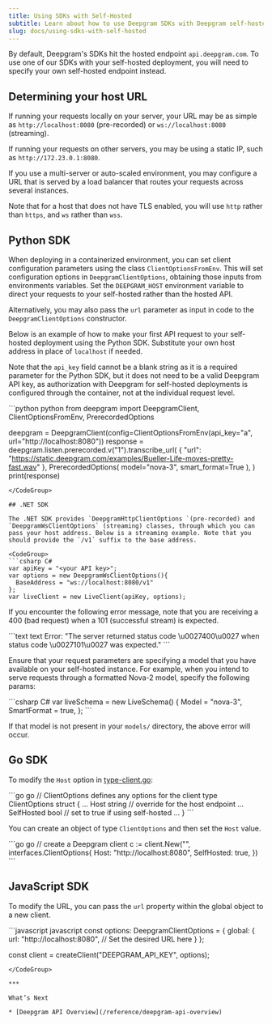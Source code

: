 ```yaml
---
title: Using SDKs with Self-Hosted
subtitle: Learn about how to use Deepgram SDKs with Deepgram self-hosted deployments.
slug: docs/using-sdks-with-self-hosted
---
```



By default, Deepgram's SDKs hit the hosted endpoint `api.deepgram.com`. To use one of our SDKs with your self-hosted deployment, you will need to specify your own self-hosted endpoint instead.

## Determining your host URL

If running your requests locally on your server, your URL may be as simple as `http://localhost:8080` (pre-recorded) or `ws://localhost:8080` (streaming).

If running your requests on other servers, you may be using a static IP, such as `http://172.23.0.1:8080`.

If you use a multi-server or auto-scaled environment, you may configure a URL that is served by a load balancer that routes your requests across several instances.

Note that for a host that does not have TLS enabled, you will use `http` rather than `https`, and `ws` rather than `wss`.

## Python SDK

When deploying in a containerized environment, you can set client configuration parameters using the class `ClientOptionsFromEnv`. This will set configuration options in `DeepgramClientOptions`, obtaining those inputs from environments variables. Set the `DEEPGRAM_HOST` environment variable to direct your requests to your self-hosted rather than the hosted API.

Alternatively, you may also pass the `url` parameter as input in code to the `DeepgramClientOptions` constructor.

Below is an example of how to make your first API request to your self-hosted deployment using the Python SDK. Substitute your own host address in place of `localhost` if needed.

Note that the `api_key` field cannot be a blank string as it is a required parameter for the Python SDK, but it does not need to be a valid Deepgram API key, as authorization with Deepgram for self-hosted deployments is configured through the container, not at the individual request level.

<CodeGroup>
  ```python python
  from deepgram import DeepgramClient, ClientOptionsFromEnv, PrerecordedOptions

  deepgram = DeepgramClient(config=ClientOptionsFromEnv(api_key="a", url="http://localhost:8080"))
  response = deepgram.listen.prerecorded.v("1").transcribe_url(
    {
      "url": "https://static.deepgram.com/examples/Bueller-Life-moves-pretty-fast.wav"
    },
    PrerecordedOptions(
      model="nova-3",
      smart_format=True
    ),
  )
  print(response)
  ```
</CodeGroup>

## .NET SDK

The .NET SDK provides `DeepgramHttpClientOptions `(pre-recorded) and `DeepgramWsClientOptions` (streaming) classes, through which you can pass your host address. Below is a streaming example. Note that you should provide the `/v1` suffix to the base address.

<CodeGroup>
  ```csharp C#
  var apiKey = "<your API key>";
  var options = new DeepgramWsClientOptions(){
    BaseAddress = "ws://localhost:8080/v1"
  };
  var liveClient = new LiveClient(apiKey, options);
  ```
</CodeGroup>

If you encounter the following error message, note that you are receiving a 400 (bad request) when a 101 (successful stream) is expected.

<CodeGroup>
  ```text text
  Error: "The server returned status code \u0027400\u0027 when status code \u0027101\u0027 was expected."
  ```
</CodeGroup>

Ensure that your request parameters are specifying a model that you have available on your self-hosted instance. For example, when you intend to serve requests through a formatted Nova-2 model, specify the following params:

<CodeGroup>
  ```csharp C#
  var liveSchema = new LiveSchema()
  {
    Model = "nova-3",
    SmartFormat = true,
  };
  ```
</CodeGroup>

If that model is not present in your `models/` directory, the above error will occur.

## Go SDK

To modify the `Host` option in [type-client.go](https://github.com/deepgram/deepgram-go-sdk/blob/v1.3.6/pkg/client/interfaces/types-client.go):

<CodeGroup>
  ```go go
  // ClientOptions defines any options for the client
  type ClientOptions struct {
  	...
  	Host       string // override for the host endpoint
  	...
  	SelfHosted bool   // set to true if using self-hosted
    ...
  }
  ```
</CodeGroup>

You can create an object of type `ClientOptions` and then set the `Host` value.

<CodeGroup>
  ```go go
  	// create a Deepgram client
  	c := client.New("", interfaces.ClientOptions{
  		Host: "http://localhost:8080",
      SelfHosted: true,
  	})
  ```
</CodeGroup>

## JavaScript SDK

To modify the URL, you can pass the `url` property within the global object to a new client.

<CodeGroup>
  ```javascript javascript
  const options: DeepgramClientOptions = {
    global: {
      url: "http://localhost:8080", // Set the desired URL here
    }
  };

  const client = createClient("DEEPGRAM_API_KEY", options);
  ```
</CodeGroup>

***

What’s Next

* [Deepgram API Overview](/reference/deepgram-api-overview)
